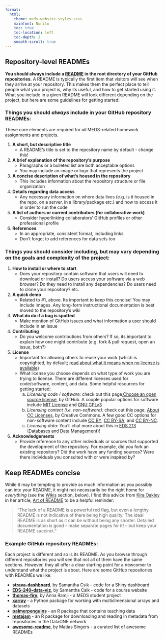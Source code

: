 ```yaml
---
format: 
  html:
    theme: meds-website-styles.scss
    mainfont: Nunito
    toc: true
    toc-location: left
    toc-depth: 2
    smooth-scroll: true
---
```


## Repository-level READMEs

**You should always include a [README](https://docs.github.com/en/repositories/managing-your-repositorys-settings-and-features/customizing-your-repository/about-readmes) in the root directory of your GitHub repositories.** A README is typically the first item that visitors will see when they arrive at your repository. This makes them the perfect place to tell people what your project is, why its useful, and how to get started using it. What you include in a given README will look different depending on the project, but here are some guidelines for getting started:

### Things you should *always* include in your GitHub repository READMEs: {#always-include}

::: {.callout-important}
These core elements are required for *all* MEDS-related homework assignments and projects.
:::

1. [**A short, but descriptive title**]{.teal-text} 
    - A README’s title is set to the repository name by default - change this!
2. [**A brief explanation of the repository's purpose**]{.teal-text} 
    - Paragraphs or a bulleted list are both acceptable options
    - You may include an image or logo that represents the project
3. [**A concise description of what’s housed in the repository**]{.teal-text} 
    - This includes information about the repository structure or file organization
4. [**Details regarding data access**]{.teal-text} 
   - Any necessary information on where data lives (e.g. is it housed in the repo, on a server, in a library/package etc.) and how to access it in order to run the code
5. [**A list of authors or current contributors (for collaborative work)**]{.teal-text} 
    - Consider hyperlinking collaborators' GitHub profiles or other professional profile
6. [**References**]{.teal-text}  
    - In an appropriate, consistent format, including links
    - Don't forget to add references for data sets too
    
### Things you should consider including, but may vary depending on the goals and complexity of the project: {#consider-including}

1. [**How to install or where to start**]{.teal-text} 
    - Does your repository contain software that users will need to download or install? Do users access your software via a web browser? Do they need to install any dependencies? Do users need to clone your repository? etc.
2. [**A quick demo**]{.teal-text} 
    - Related to #1, above. Its important to keep this concise! You may include images. Any long-form instructional documentation is best moved to the repository's wiki
3. [**What do do if a bug is spotted**]{.teal-text} 
    - Make mention of GitHub issues and what information a user should include in an issue
4. [**Contributing**]{.teal-text} 
    - Do you welcome contributions from others? If so, its important to explain how one might contribute (e.g. fork & pull request, open an issue, both?)
5. [**License**]{.teal-text} 
    - Important for allowing others to reuse your work (which is copyrighted, by default; [read about what it means when no license is available](https://choosealicense.com/no-permission/))
    - What license you choose depends on what type of work you are trying to license. There are different licenses used for code/software, content, and data. Some helpful resources for getting started: 
        a. *Licensing code / software:* check out this page,[ Choose an open source license](https://choosealicense.com/), by GitHub. A couple popular options for software include [MIT License](https://choosealicense.com/licenses/mit/) and [GNU GPLv3](https://choosealicense.com/licenses/gpl-3.0/)
        b. *Licensing content (i.e. non-software):* check out this page, [About CC Licenses](https://creativecommons.org/share-your-work/cclicenses/), by Creative Commons. A few good CC options for non-software content include [CC BY](https://creativecommons.org/licenses/by/4.0/?ref=chooser-v1), [CC BY-SA](https://creativecommons.org/licenses/by-sa/4.0/), and [CC BY-NC](https://creativecommons.org/licenses/by-nc/4.0/).
        c. *Licensing data:* You'll chat more about this in [EDS 213 (Databases and Data Management)](https://bren.ucsb.edu/courses/eds-213)!
6. [**Acknowledgements**]{.teal-text}
    - Provide reference to any other individuals or sources that supported the development of the repository. For example, did you fork an existing repository? Did the work have any funding sources? Were there individuals you consulted with or were inspired by?
    
::: {.callout-note}
## Keep READMEs concise

While it may be tempting to provide as much information as you possibly can into your README, it might not necessarily be the right home for *everything* (see the [Wikis](#wikis) section, below). I find this advice from [Kira Oakley](https://github.com/hackergrrl) in her article, [Art of README](https://github.com/hackergrrl/art-of-readme?tab=readme-ov-file#readme) to be a helpful reminder:

>"The lack of a README is a powerful red flag, but even a lengthy README is not indicative of there being high quality. The ideal README is as short as it can be without being any shorter. Detailed documentation is good -- make separate pages for it! -- but keep your README succinct."

:::

### Example GitHub repository READMEs: {#example-repo-readmes}

Each project is different and so is its README. As you browse through different repositories you will see that not all of them have the same sections. However, they all offer a clear starting point for a newcomer to understand what the project is about. Here are some GitHub repositories with READMEs we like:

- **[strava-dashboard](https://github.com/samanthacsik/strava-dashboard)**, by Samantha Csik - code for a Shiny dashboard
- **[EDS-240-data-viz](https://github.com/samanthacsik/EDS-240-data-viz)**, by Samantha Csik - code for a course website
- **[thomas-fire](https://github.com/annaramji/thomas-fire)**, by Anna Ramji - a MEDS student project
- **[xarray](https://github.com/pydata/xarray)** - a Python package for working with multidimensional arrays and datasets
- **[palmerpenguins](https://github.com/allisonhorst/palmerpenguins/)** - an R package that contains teaching data
- **[metajam](https://github.com/NCEAS/metajam)** - an R package for downloading and reading in metadata from repositories in the DataONE network
- **[awesome-readme](https://github.com/matiassingers/awesome-readme)**, by Matias Singers - a curated list of awesome READMEs